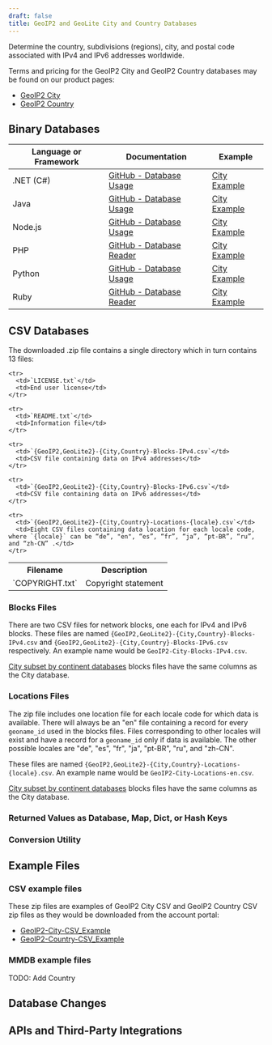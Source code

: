 ```yaml
---
draft: false
title: GeoIP2 and GeoLite City and Country Databases
---
```



Determine the country, subdivisions (regions), city, and postal code associated
with IPv4 and IPv6 addresses worldwide.

Terms and pricing for the GeoIP2 City and GeoIP2 Country databases may be found
on our product pages:

- [GeoIP2 City](https://www.maxmind.com/en/geoip2-city)
- [GeoIP2 Country](https://www.maxmind.com/en/geoip2-country)

<IpGeolocationUsageWarning />
<DataPrivacyWarning />

## Binary Databases

<BinaryDatabases />

| Language or Framework | Documentation                                                                      | Example                                                                |
| --------------------- | ---------------------------------------------------------------------------------- | ---------------------------------------------------------------------- |
| .NET (C#)             | [GitHub - Database Usage](https://github.com/maxmind/GeoIP2-dotnet#database-usage) | [City Example](https://github.com/maxmind/GeoIP2-dotnet#city-database) |
| Java                  | [GitHub - Database Usage](https://github.com/maxmind/GeoIP2-java#database-usage)   | [City Example](https://github.com/maxmind/GeoIP2-java#city)            |
| Node.js               | [GitHub - Database Usage](https://github.com/maxmind/GeoIP2-node#database-usage)   | [City Example](https://github.com/maxmind/GeoIP2-node#city-example)    |
| PHP                   | [GitHub - Database Reader](https://github.com/maxmind/GeoIP2-php#database-reader)  | [City Example](https://github.com/maxmind/GeoIP2-php#city-example)     |
| Python                | [GitHub - Database Usage](https://github.com/maxmind/GeoIP2-python#database-usage) | [City Example](https://github.com/maxmind/GeoIP2-python#city-database) |
| Ruby                  | [GitHub - Database Reader](https://github.com/maxmind/GeoIP2-ruby#database-reader) | [City Example](https://github.com/maxmind/GeoIP2-ruby#city-example)    |

## CSV Databases

<CsvDatabasesIntro />

<ZipFileContent product-name="{GeoIP2,GeoLite2}-{City,Country}" is-table-excluded={true} />

The downloaded .zip file contains a single directory which in turn contains 13
files:

<table>
  <tbody>
    <tr>
      <th>Filename</th>
      <th>Description</th>
    </tr>
    <tr>
      <td>`COPYRIGHT.txt`</td>
      <td>Copyright statement</td>
    </tr>

    <tr>
      <td>`LICENSE.txt`</td>
      <td>End user license</td>
    </tr>

    <tr>
      <td>`README.txt`</td>
      <td>Information file</td>
    </tr>

    <tr>
      <td>`{GeoIP2,GeoLite2}-{City,Country}-Blocks-IPv4.csv`</td>
      <td>CSV file containing data on IPv4 addresses</td>
    </tr>

    <tr>
      <td>`{GeoIP2,GeoLite2}-{City,Country}-Blocks-IPv6.csv`</td>
      <td>CSV file containing data on IPv6 addresses</td>
    </tr>

    <tr>
      <td>`{GeoIP2,GeoLite2}-{City,Country}-Locations-{locale}.csv`</td>
      <td>Eight CSV files containing data location for each locale code, where `{locale}` can be “de”, "en", “es”, “fr”, “ja”, “pt-BR”, “ru”, and “zh-CN” .</td>
    </tr>

  </tbody>
</table>

<FileFormat />

### Blocks Files

There are two CSV files for network blocks, one each for IPv4 and IPv6 blocks.
These files are named `{GeoIP2,GeoLite2}-{City,Country}-Blocks-IPv4.csv` and
`{GeoIP2,GeoLite2}-{City,Country}-Blocks-IPv6.csv` respectively. An example name
would be `GeoIP2-City-Blocks-IPv4.csv`.

[City subset by continent databases](https://www.maxmind.com/en/geoip2-city-database-by-continent)
blocks files have the same columns as the City database.

<CsvBlockTable />

<CoordinatesWarning />

### Locations Files

The zip file includes one location file for each locale code for which data is
available. There will always be an "en" file containing a record for every
`geoname_id` used in the blocks files. Files corresponding to other locales will
exist and have a record for a `geoname_id` only if data is available. The other
possible locales are "de", "es", "fr", "ja", "pt-BR", "ru", and "zh-CN".

These files are named `{GeoIP2,GeoLite2}-{City,Country}-Locations-{locale}.csv`.
An example name would be `GeoIP2-City-Locations-en.csv`.

[City subset by continent databases](https://www.maxmind.com/en/geoip2-city-database-by-continent)
blocks files have the same columns as the City database.

<CsvLocationTable />

### Returned Values as Database, Map, Dict, or Hash Keys

<ReturnedValuesAsKeys />

### Conversion Utility

<ConversionUtility />

## Example Files

<ExampleFiles />

### CSV example files

These zip files are examples of GeoIP2 City CSV and GeoIP2 Country CSV zip files
as they would be downloaded from the account portal:

- [GeoIP2-City-CSV_Example](/static/GeoIP2-City-CSV_Example.zip)
- [GeoIP2-Country-CSV_Example](/static/GeoIP2-Country-CSV_Example.zip)

### MMDB example files

TODO: Add Country

<MmdbFileExamples link="https://github.com/maxmind/MaxMind-DB/blob/main/test-data/GeoIP2-City-Test.mmdb" product="GeoIP2-City-Test.mmdb" />

## Database Changes

<DatabaseChanges product="City and Country" />

## APIs and Third-Party Integrations

<APIs />

